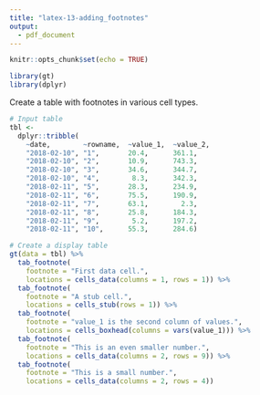 ```yaml
---
title: "latex-13-adding_footnotes"
output: 
  - pdf_document
---
```


```r
knitr::opts_chunk$set(echo = TRUE)

library(gt)
library(dplyr)
```

Create a table with footnotes in various cell types.

```r
# Input table
tbl <-
  dplyr::tribble(
    ~date,        ~rowname,  ~value_1,  ~value_2,
    "2018-02-10", "1",       20.4,      361.1,
    "2018-02-10", "2",       10.9,      743.3,
    "2018-02-10", "3",       34.6,      344.7,
    "2018-02-10", "4",        8.3,      342.3,
    "2018-02-11", "5",       28.3,      234.9,
    "2018-02-11", "6",       75.5,      190.9,
    "2018-02-11", "7",       63.1,        2.3,
    "2018-02-11", "8",       25.8,      184.3,
    "2018-02-11", "9",        5.2,      197.2,
    "2018-02-11", "10",      55.3,      284.6)
```


```r
# Create a display table
gt(data = tbl) %>%
  tab_footnote(
    footnote = "First data cell.",
    locations = cells_data(columns = 1, rows = 1)) %>%
  tab_footnote(
    footnote = "A stub cell.",
    locations = cells_stub(rows = 1)) %>%
  tab_footnote(
    footnote = "value_1 is the second column of values.",
    locations = cells_boxhead(columns = vars(value_1))) %>%
  tab_footnote(
    footnote = "This is an even smaller number.",
    locations = cells_data(columns = 2, rows = 9)) %>%
  tab_footnote(
    footnote = "This is a small number.",
    locations = cells_data(columns = 2, rows = 4))
```
